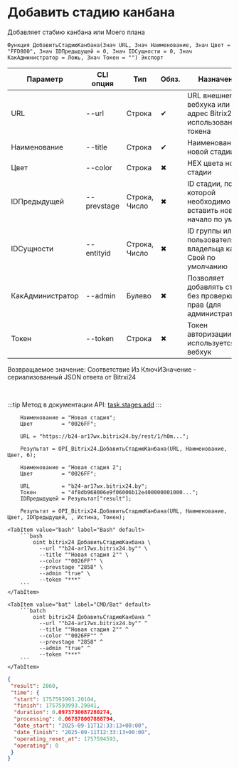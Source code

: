 ﻿---
sidebar_position: 1
description: Добавить стадию канбана и другие функции для работы с Bitrix24 в Открытом пакете интеграций - бесплатной open-source библиотеке интеграций для 1С:Предприятие 8, OneScript и CLI
keywords: [1C, 1С, 1С:Предприятие, 1С:Предприятие 8.3, API, Интеграция, Сервисы, Обмен, OneScript, CLI, Bitrix24]
---


# Добавить стадию канбана
 Добавляет стабию канбана или Моего плана



`Функция ДобавитьСтадиюКанбана(Знач URL, Знач Наименование, Знач Цвет = "FFD800", Знач IDПредыдущей = 0, Знач IDСущности = 0, Знач КакАдминистратор = Ложь, Знач Токен = "") Экспорт`

  | Параметр | CLI опция | Тип | Обяз. | Назначение |
  |-|-|-|-|-|
  | URL | --url | Строка | &#x2714; | URL внешнего вебхука или адрес Bitrix24 при использовании токена |
  | Наименование | --title | Строка | &#x2714; | Наименование новой стадии |
  | Цвет | --color | Строка | &#x2716; | HEX цвета новой стадии |
  | IDПредыдущей | --prevstage | Строка, Число | &#x2716; | ID стадии, после которой необходимо вставить новую (в начало по ум.) |
  | IDСущности | --entityid | Строка, Число | &#x2716; | ID группы или пользователя владельца канбан. Свой по умолчанию |
  | КакАдминистратор | --admin | Булево | &#x2716; | Позволяет добавлять стадии без проверки прав (для администраторов) |
  | Токен | --token | Строка | &#x2716; | Токен авторизации, если используется не вебхук |

  
  Возвращаемое значение:   Соответствие Из КлючИЗначение - сериализованный JSON ответа от Bitrxi24

<br/>

:::tip
Метод в документации API: [task.stages.add](https://dev.1c-bitrix.ru/rest_help/tasks/task/kanban/task_stages_add.php)
:::
<br/>



```bsl title="Пример использования для 1С:Предприятие/OneScript"
    Наименование = "Новая стадия";
    Цвет         = "0026FF";

    URL = "https://b24-ar17wx.bitrix24.by/rest/1/h0m...";

    Результат = OPI_Bitrix24.ДобавитьСтадиюКанбана(URL, Наименование, Цвет, 6);

    Наименование = "Новая стадия 2";
    Цвет         = "0026FF";

    URL          = "b24-ar17wx.bitrix24.by";
    Токен        = "4f8db968006e9f06006b12e400000001000...";
    IDПредыдущей = Результат["result"];

    Результат = OPI_Bitrix24.ДобавитьСтадиюКанбана(URL, Наименование, Цвет, IDПредыдущей, , Истина, Токен);
```
    

 <Tabs>
  
    <TabItem value="bash" label="Bash" default>
        ```bash
            oint bitrix24 ДобавитьСтадиюКанбана \
              --url ""b24-ar17wx.bitrix24.by"" \
              --title ""Новая стадия 2"" \
              --color ""0026FF"" \
              --prevstage "2858" \
              --admin "true" \
              --token "***"
        ```
    </TabItem>
  
    <TabItem value="bat" label="CMD/Bat" default>
        ```batch
            oint bitrix24 ДобавитьСтадиюКанбана ^
              --url ""b24-ar17wx.bitrix24.by"" ^
              --title ""Новая стадия 2"" ^
              --color ""0026FF"" ^
              --prevstage "2858" ^
              --admin "true" ^
              --token "***"
        ```
    </TabItem>
</Tabs>


```json title="Результат"
{
 "result": 2860,
 "time": {
  "start": 1757593993.20104,
  "finish": 1757593993.29841,
  "duration": 0.0973730087280274,
  "processing": 0.067878007888794,
  "date_start": "2025-09-11T12:33:13+00:00",
  "date_finish": "2025-09-11T12:33:13+00:00",
  "operating_reset_at": 1757594593,
  "operating": 0
 }
}
```
